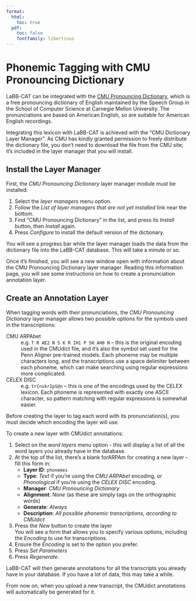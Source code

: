 ```yaml
---
format:
  html:
    toc: true
  pdf: 
    toc: false
    fontfamily: libertinus
---
```

# Phonemic Tagging with CMU Pronouncing Dictionary

LaBB-CAT can be integrated with the 
[CMU Pronouncing Dictionary](http://www.speech.cs.cmu.edu/cgi-bin/cmudict), 
which is a free pronouncing dictionary of English maintained by the Speech Group in the School of Computer Science at Carnegie Mellon University. The pronunciations are based on American English, so are suitable for American English recordings. 

Integrating this lexicon with LaBB-CAT is achieved with the "CMU Dictionary Layer Manager". As CMU has kindly granted permission to freely distribute the dictionary file, you don't need to download the file from the CMU site; it's included in the layer manager that you will install.

## Install the Layer Manager

First, the *CMU Pronouncing Dictionary* layer manager module must be installed:

1. Select the *layer managers* menu option.
1. Follow the *List of layer managers that are not yet installed* link near the bottom.
1. Find "CMU Pronouncing Dictionary" in the list, and press its *Install* button, then *Install* again.
1. Press *Configure* to install the default version of the dictionary.

You will see a progress bar while the layer manager loads the data from the dictionary file into the LaBB-CAT database. This will take a minute or so.

Once it's finished, you will see a new window open with information about the CMU Pronouncing Dictionary layer manager. Reading this information page, you will see some instructions on how to create a pronunciation annotation layer.

## Create an Annotation Layer

When tagging words with their pronunciations, the *CMU Pronouncing Dictionary* layer manager allows two possible options for the symbols used in the transcriptions:

CMU ARPAbet
: e.g. `T R AE2 N S K R IH1 P SH AH0 N` -- this is the original encoding used in the CMUdict file, and it's also the symbol set used for the Penn Aligner pre-trained models. Each phoneme may be multiple characters long, and the transcriptions use a space delimiter between each phoneme, which can make searching using regular expressions more complicated.

CELEX DISC
: e.g. `tr{nskrIpS@n` -- this is one of the encodings used by the CELEX lexicon. Each phoneme is represented with exactly one ASCII character, so pattern matching with regular expressions is somewhat easier.

Before creating the layer to tag each word with its pronunciation(s), you must decide which encoding the layer will use.

To create a new layer with CMUdict annotations:

1. Select on the *word layers* menu option - this will display a list of all the word layers you already have in the database.
1. At the top of the list, there's a blank forARPAm for creating a new layer  - fill this form in:
    - **Layer ID**: `phonemes`
    - **Type**: *Text* if you're using the *CMU ARPAbet* encoding, or\
      *Phonological* if you're using the *CELEX DISC* encoding.
    - **Manager**: *CMU Pronouncing Dictionary*
    - **Alignment**: *None* (as these are simply tags on the orthographic words)
    - **Generate**: *Always*
    - **Description**: *All possible phonemic transcriptions, according to CMUdict*
1. Press the *New* button to create the layer  
  You will see a form that allows you to specify various options, including the *Encoding* to use for transcriptions.
1. Ensure the *Encoding* is set to the option you prefer.
1. Press *Set Parameters*
1. Press *Regenerate*.

LaBB-CAT will then generate annotations for all the transcripts you already have in your database.  If you have a lot of data, this may take a while.  

From now on, when you upload a new transcript, the CMUdict annotations will automatically be generated for it.